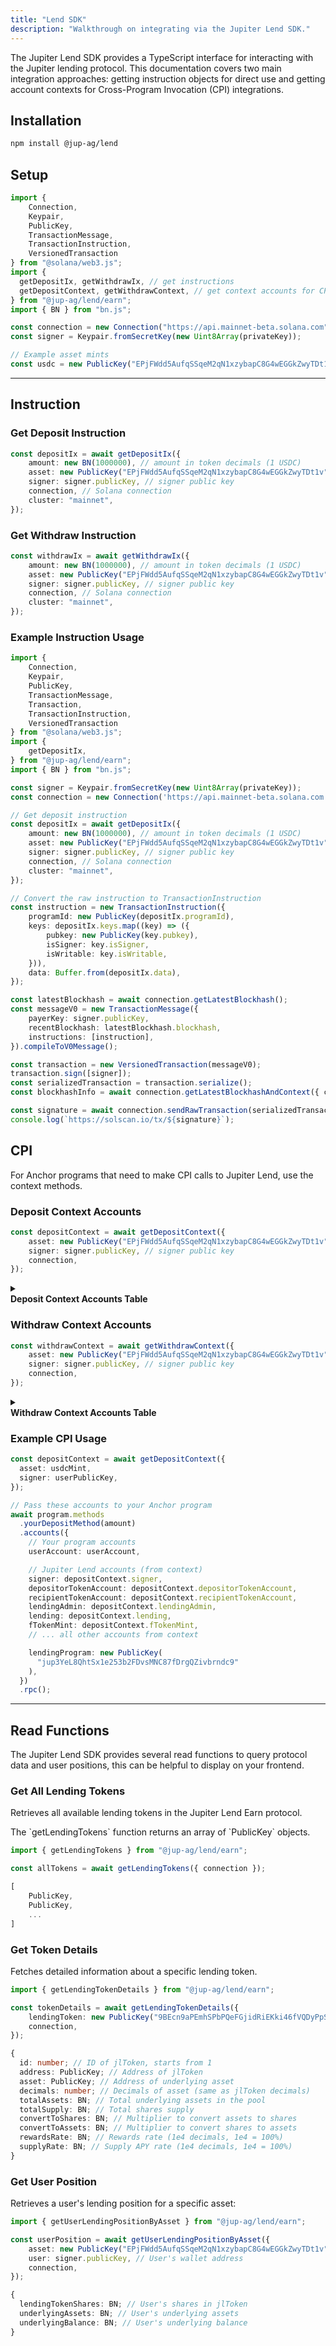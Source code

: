 ```yaml
---
title: "Lend SDK"
description: "Walkthrough on integrating via the Jupiter Lend SDK."
---
```


The Jupiter Lend SDK provides a TypeScript interface for interacting with the Jupiter lending protocol. This documentation covers two main integration approaches: getting instruction objects for direct use and getting account contexts for Cross-Program Invocation (CPI) integrations.

## Installation

```bash
npm install @jup-ag/lend
```

## Setup

```typescript
import {
    Connection,
    Keypair, 
    PublicKey, 
    TransactionMessage, 
    TransactionInstruction, 
    VersionedTransaction
} from "@solana/web3.js";
import {
  getDepositIx, getWithdrawIx, // get instructions
  getDepositContext, getWithdrawContext, // get context accounts for CPI
} from "@jup-ag/lend/earn";
import { BN } from "bn.js";

const connection = new Connection("https://api.mainnet-beta.solana.com");
const signer = Keypair.fromSecretKey(new Uint8Array(privateKey));

// Example asset mints
const usdc = new PublicKey("EPjFWdd5AufqSSqeM2qN1xzybapC8G4wEGGkZwyTDt1v"); // USDC mainnet
```

---

## Instruction

### Get Deposit Instruction

```typescript
const depositIx = await getDepositIx({
    amount: new BN(1000000), // amount in token decimals (1 USDC)
    asset: new PublicKey("EPjFWdd5AufqSSqeM2qN1xzybapC8G4wEGGkZwyTDt1v"), // asset mint address
    signer: signer.publicKey, // signer public key
    connection, // Solana connection
    cluster: "mainnet",
});
```

### Get Withdraw Instruction

```typescript
const withdrawIx = await getWithdrawIx({
    amount: new BN(1000000), // amount in token decimals (1 USDC)
    asset: new PublicKey("EPjFWdd5AufqSSqeM2qN1xzybapC8G4wEGGkZwyTDt1v"), // asset mint address
    signer: signer.publicKey, // signer public key
    connection, // Solana connection
    cluster: "mainnet",
});
```

### Example Instruction Usage

```typescript
import {
    Connection,
    Keypair, 
    PublicKey, 
    TransactionMessage, 
    Transaction,
    TransactionInstruction,
    VersionedTransaction
} from "@solana/web3.js";
import {
    getDepositIx,
} from "@jup-ag/lend/earn";
import { BN } from "bn.js";

const signer = Keypair.fromSecretKey(new Uint8Array(privateKey));
const connection = new Connection('https://api.mainnet-beta.solana.com');

// Get deposit instruction
const depositIx = await getDepositIx({
    amount: new BN(1000000), // amount in token decimals (1 USDC)
    asset: new PublicKey("EPjFWdd5AufqSSqeM2qN1xzybapC8G4wEGGkZwyTDt1v"), // asset mint address
    signer: signer.publicKey, // signer public key
    connection, // Solana connection
    cluster: "mainnet",
});

// Convert the raw instruction to TransactionInstruction
const instruction = new TransactionInstruction({
    programId: new PublicKey(depositIx.programId),
    keys: depositIx.keys.map((key) => ({
        pubkey: new PublicKey(key.pubkey),
        isSigner: key.isSigner,
        isWritable: key.isWritable,
    })),
    data: Buffer.from(depositIx.data),
});

const latestBlockhash = await connection.getLatestBlockhash();
const messageV0 = new TransactionMessage({
    payerKey: signer.publicKey,
    recentBlockhash: latestBlockhash.blockhash,
    instructions: [instruction],
}).compileToV0Message();

const transaction = new VersionedTransaction(messageV0);
transaction.sign([signer]);
const serializedTransaction = transaction.serialize();
const blockhashInfo = await connection.getLatestBlockhashAndContext({ commitment: "finalized" });

const signature = await connection.sendRawTransaction(serializedTransaction);
console.log(`https://solscan.io/tx/${signature}`);
```

## CPI

For Anchor programs that need to make CPI calls to Jupiter Lend, use the context methods.

### Deposit Context Accounts

```typescript
const depositContext = await getDepositContext({
    asset: new PublicKey("EPjFWdd5AufqSSqeM2qN1xzybapC8G4wEGGkZwyTDt1v"), // asset mint address
    signer: signer.publicKey, // signer public key
    connection,
});
```

<details>
    <summary>
        <div>
            <div>
                <b>Deposit Context Accounts Table</b>
            </div>
        </div>
    </summary>

| Account                            | Purpose                                  |
| :--------------------------------- | :--------------------------------------- |
| `signer`                           | User's wallet public key                 |
| `depositorTokenAccount`            | User's underlying token account (source) |
| `recipientTokenAccount`            | User's fToken account (destination)      |
| `mint`                             | Underlying token mint                    |
| `lendingAdmin`                     | Protocol configuration PDA               |
| `lending`                          | Pool-specific configuration PDA          |
| `fTokenMint`                       | fToken mint account                      |
| `supplyTokenReservesLiquidity`     | Liquidity protocol token reserves        |
| `lendingSupplyPositionOnLiquidity` | Protocol's position in liquidity pool    |
| `rateModel`                        | Interest rate calculation model          |
| `vault`                            | Protocol vault holding deposited tokens  |
| `liquidity`                        | Main liquidity protocol PDA              |
| `liquidityProgram`                 | Liquidity protocol program ID            |
| `rewardsRateModel`                 | Rewards calculation model PDA            |
</details>

### Withdraw Context Accounts

```typescript
const withdrawContext = await getWithdrawContext({
    asset: new PublicKey("EPjFWdd5AufqSSqeM2qN1xzybapC8G4wEGGkZwyTDt1v"), // asset mint address
    signer: signer.publicKey, // signer public key
    connection,
});
```

<details>
    <summary>
        <div>
            <div>
                <b>Withdraw Context Accounts Table</b>
            </div>
        </div>
    </summary>
Similar to deposit context, but includes:

- `ownerTokenAccount`: User's fToken account (source of fTokens to burn)
- `claimAccount`: Additional account for withdrawal claim processing

| Account                            | Purpose                                  |
| :--------------------------------- | :--------------------------------------- |
| `signer`                           | User's wallet public key                 |
| `ownerTokenAccount`                | User's underlying token account (source) |
| `recipientTokenAccount`            | User's fToken account (destination)      |
| `claimAccount`                     | Additional account for withdrawal        |
| `mint`                             | Underlying token mint                    |
| `lendingAdmin`                     | Protocol configuration PDA               | 
| `lending`                          | Pool-specific configuration PDA          |
| `fTokenMint`                       | fToken mint account                      |
| `supplyTokenReservesLiquidity`     | Liquidity protocol token reserves        |
| `lendingSupplyPositionOnLiquidity` | Protocol's position in liquidity pool    |
| `rateModel`                        | Interest rate calculation model          |
| `vault`                            | Protocol vault holding deposited tokens  |
| `liquidity`                        | Main liquidity protocol PDA              |
| `liquidityProgram`                 | Liquidity protocol program ID            |
| `rewardsRateModel`                 | Rewards calculation model PDA            |
</details>

### Example CPI Usage

```typescript
const depositContext = await getDepositContext({
  asset: usdcMint,
  signer: userPublicKey,
});

// Pass these accounts to your Anchor program
await program.methods
  .yourDepositMethod(amount)
  .accounts({
    // Your program accounts
    userAccount: userAccount,

    // Jupiter Lend accounts (from context)
    signer: depositContext.signer,
    depositorTokenAccount: depositContext.depositorTokenAccount,
    recipientTokenAccount: depositContext.recipientTokenAccount,
    lendingAdmin: depositContext.lendingAdmin,
    lending: depositContext.lending,
    fTokenMint: depositContext.fTokenMint,
    // ... all other accounts from context

    lendingProgram: new PublicKey(
      "jup3YeL8QhtSx1e253b2FDvsMNC87fDrgQZivbrndc9"
    ),
  })
  .rpc();
```

---

## Read Functions

The Jupiter Lend SDK provides several read functions to query protocol data and user positions, this can be helpful to display on your frontend.

### Get All Lending Tokens

Retrieves all available lending tokens in the Jupiter Lend Earn protocol.

<Note>
The `getLendingTokens` function returns an array of `PublicKey` objects.
</Note>

```typescript
import { getLendingTokens } from "@jup-ag/lend/earn";

const allTokens = await getLendingTokens({ connection });
```
```typescript
[
    PublicKey,
    PublicKey,
    ...
]
```

### Get Token Details

Fetches detailed information about a specific lending token.

```typescript
import { getLendingTokenDetails } from "@jup-ag/lend/earn";

const tokenDetails = await getLendingTokenDetails({
    lendingToken: new PublicKey("9BEcn9aPEmhSPbPQeFGjidRiEKki46fVQDyPpSQXPA2D"), // allTokens[x] from the previous example
    connection,
});
```
```typescript
{
  id: number; // ID of jlToken, starts from 1
  address: PublicKey; // Address of jlToken
  asset: PublicKey; // Address of underlying asset
  decimals: number; // Decimals of asset (same as jlToken decimals)
  totalAssets: BN; // Total underlying assets in the pool
  totalSupply: BN; // Total shares supply
  convertToShares: BN; // Multiplier to convert assets to shares
  convertToAssets: BN; // Multiplier to convert shares to assets
  rewardsRate: BN; // Rewards rate (1e4 decimals, 1e4 = 100%)
  supplyRate: BN; // Supply APY rate (1e4 decimals, 1e4 = 100%)
}
```

### Get User Position

Retrieves a user's lending position for a specific asset:

```typescript
import { getUserLendingPositionByAsset } from "@jup-ag/lend/earn";

const userPosition = await getUserLendingPositionByAsset({
    asset: new PublicKey("EPjFWdd5AufqSSqeM2qN1xzybapC8G4wEGGkZwyTDt1v"), // The address of underlying asset or tokenDetails.asset
    user: signer.publicKey, // User's wallet address
    connection,
});
```
```typescript
{
  lendingTokenShares: BN; // User's shares in jlToken
  underlyingAssets: BN; // User's underlying assets
  underlyingBalance: BN; // User's underlying balance
}
```